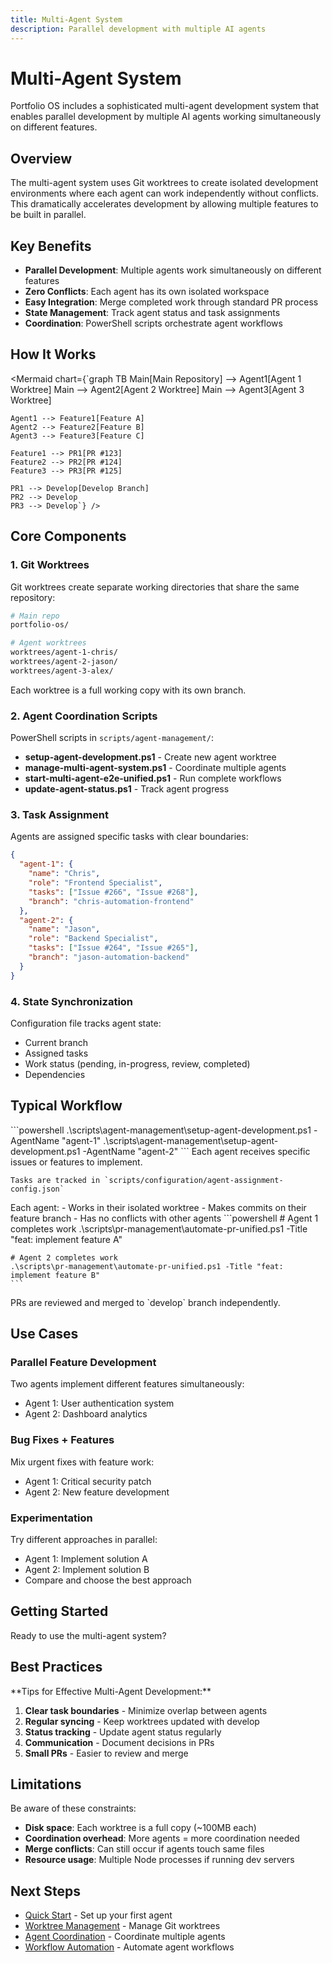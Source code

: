 ```yaml
---
title: Multi-Agent System
description: Parallel development with multiple AI agents
---
```


# Multi-Agent System

Portfolio OS includes a sophisticated multi-agent development system that enables parallel development by multiple AI agents working simultaneously on different features.

## Overview

The multi-agent system uses Git worktrees to create isolated development environments where each agent can work independently without conflicts. This dramatically accelerates development by allowing multiple features to be built in parallel.

## Key Benefits

- **Parallel Development**: Multiple agents work simultaneously on different features
- **Zero Conflicts**: Each agent has its own isolated workspace
- **Easy Integration**: Merge completed work through standard PR process
- **State Management**: Track agent status and task assignments
- **Coordination**: PowerShell scripts orchestrate agent workflows

## How It Works

<Mermaid chart={`graph TB
    Main[Main Repository] --> Agent1[Agent 1 Worktree]
    Main --> Agent2[Agent 2 Worktree]
    Main --> Agent3[Agent 3 Worktree]
    
    Agent1 --> Feature1[Feature A]
    Agent2 --> Feature2[Feature B]
    Agent3 --> Feature3[Feature C]
    
    Feature1 --> PR1[PR #123]
    Feature2 --> PR2[PR #124]
    Feature3 --> PR3[PR #125]
    
    PR1 --> Develop[Develop Branch]
    PR2 --> Develop
    PR3 --> Develop`} />

## Core Components

### 1. Git Worktrees

Git worktrees create separate working directories that share the same repository:

```bash
# Main repo
portfolio-os/

# Agent worktrees
worktrees/agent-1-chris/
worktrees/agent-2-jason/
worktrees/agent-3-alex/
```

Each worktree is a full working copy with its own branch.

### 2. Agent Coordination Scripts

PowerShell scripts in `scripts/agent-management/`:

- **setup-agent-development.ps1** - Create new agent worktree
- **manage-multi-agent-system.ps1** - Coordinate multiple agents
- **start-multi-agent-e2e-unified.ps1** - Run complete workflows
- **update-agent-status.ps1** - Track agent progress

### 3. Task Assignment

Agents are assigned specific tasks with clear boundaries:

```json
{
  "agent-1": {
    "name": "Chris",
    "role": "Frontend Specialist",
    "tasks": ["Issue #266", "Issue #268"],
    "branch": "chris-automation-frontend"
  },
  "agent-2": {
    "name": "Jason", 
    "role": "Backend Specialist",
    "tasks": ["Issue #264", "Issue #265"],
    "branch": "jason-automation-backend"
  }
}
```

### 4. State Synchronization

Configuration file tracks agent state:

- Current branch
- Assigned tasks
- Work status (pending, in-progress, review, completed)
- Dependencies

## Typical Workflow

<Step>
  <StepItem title="Create Agent Worktrees">
    ```powershell
    .\scripts\agent-management\setup-agent-development.ps1 -AgentName "agent-1"
    .\scripts\agent-management\setup-agent-development.ps1 -AgentName "agent-2"
    ```
  </StepItem>

  <StepItem title="Assign Tasks to Agents">
    Each agent receives specific issues or features to implement.
    
    Tasks are tracked in `scripts/configuration/agent-assignment-config.json`
  </StepItem>

  <StepItem title="Agents Work in Parallel">
    Each agent:
    - Works in their isolated worktree
    - Makes commits on their feature branch
    - Has no conflicts with other agents
  </StepItem>

  <StepItem title="Create Pull Requests">
    ```powershell
    # Agent 1 completes work
    .\scripts\pr-management\automate-pr-unified.ps1 -Title "feat: implement feature A"
    
    # Agent 2 completes work
    .\scripts\pr-management\automate-pr-unified.ps1 -Title "feat: implement feature B"
    ```
  </StepItem>

  <StepItem title="Review and Merge">
    PRs are reviewed and merged to `develop` branch independently.
  </StepItem>
</Step>

## Use Cases

### Parallel Feature Development

Two agents implement different features simultaneously:
- Agent 1: User authentication system
- Agent 2: Dashboard analytics

### Bug Fixes + Features

Mix urgent fixes with feature work:
- Agent 1: Critical security patch
- Agent 2: New feature development

### Experimentation

Try different approaches in parallel:
- Agent 1: Implement solution A
- Agent 2: Implement solution B
- Compare and choose the best approach

## Getting Started

Ready to use the multi-agent system?

<CardGrid>
  <Card href="/docs/multi-agent/quick-start" title="Quick Start Guide" description="Set up your first multi-agent workflow" />
  <Card href="/docs/multi-agent/architecture" title="System Architecture" description="Deep dive into how it works" />
  <Card href="/docs/scripts-reference/agent-management" title="Agent Scripts" description="Available automation scripts" />
</CardGrid>

## Best Practices

<Note type="success">
**Tips for Effective Multi-Agent Development:**

1. **Clear task boundaries** - Minimize overlap between agents
2. **Regular syncing** - Keep worktrees updated with develop
3. **Status tracking** - Update agent status regularly
4. **Communication** - Document decisions in PRs
5. **Small PRs** - Easier to review and merge
</Note>

## Limitations

<Note type="warning">
Be aware of these constraints:

- **Disk space**: Each worktree is a full copy (~100MB each)
- **Coordination overhead**: More agents = more coordination needed
- **Merge conflicts**: Can still occur if agents touch same files
- **Resource usage**: Multiple Node processes if running dev servers
</Note>

## Next Steps

- [Quick Start](/docs/multi-agent/quick-start) - Set up your first agent
- [Worktree Management](/docs/multi-agent/worktree) - Manage Git worktrees
- [Agent Coordination](/docs/multi-agent/coordination) - Coordinate multiple agents
- [Workflow Automation](/docs/multi-agent/workflow) - Automate agent workflows

